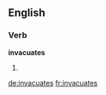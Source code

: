 ==English==

===Verb===
'''invacuates'''

# {{third-person singular of|invacuate}}


[[de:invacuates]]
[[fr:invacuates]]